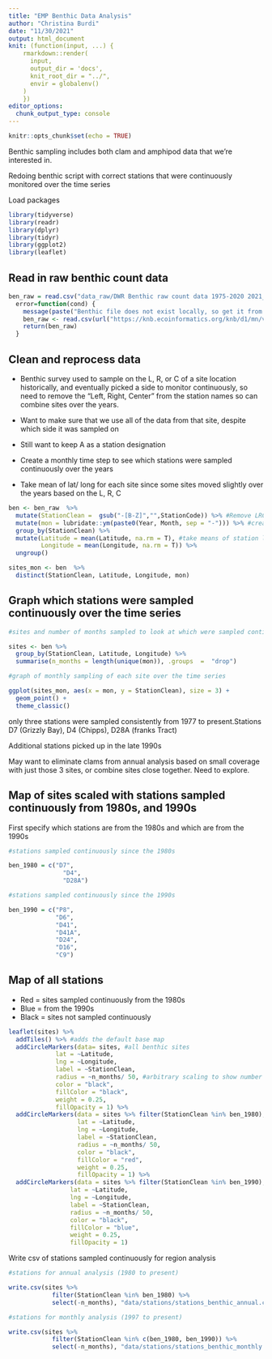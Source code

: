 ```yaml
---
title: "EMP Benthic Data Analysis"
author: "Christina Burdi"
date: "11/30/2021"
output: html_document
knit: (function(input, ...) {
    rmarkdown::render(
      input,
      output_dir = 'docs',
      knit_root_dir = "../",
      envir = globalenv()
    )
    })
editor_options: 
  chunk_output_type: console
---
```


```r
knitr::opts_chunk$set(echo = TRUE)
```

Benthic sampling includes both clam and amphipod data that we're interested in.

Redoing benthic script with correct stations that were continuously monitored over the time series

Load packages

```r
library(tidyverse)
library(readr)
library(dplyr)
library(tidyr)
library(ggplot2)
library(leaflet)
```

## Read in raw benthic count data


```r
ben_raw = read.csv("data_raw/DWR Benthic raw count data 1975-2020 2021_10_01.csv")
  error=function(cond) {
    message(paste("Benthic file does not exist locally, so get it from the KNB."))
    ben_raw <- read.csv(url("https://knb.ecoinformatics.org/knb/d1/mn/v2/object/urn:uuid:25b7befd-e931-4a50-9bf6-14715561f64a"))
    return(ben_raw)
  }

```

## Clean and reprocess data

* Benthic survey used to sample on the L, R, or C of a site location historically, and eventually picked a side to monitor continuously, so need to remove the "Left, Right, Center" from the station names so can combine sites over the years. 
* Want to make sure that we use all of the data from that site, despite which side it was sampled on
* Still want to keep A as a station designation


* Create a monthly time step to see which stations were sampled continuously over the years
* Take mean of lat/ long for each site since some sites moved slightly over the years based on the L, R, C

```r
ben <- ben_raw  %>% 
  mutate(StationClean =  gsub("-[B-Z]","",StationCode)) %>% #Remove LRC from station code. Keep A station designation
  mutate(mon = lubridate::ym(paste0(Year, Month, sep = "-"))) %>% #create a month time step
  group_by(StationClean) %>% 
  mutate(Latitude = mean(Latitude, na.rm = T), #take means of station locations
         Longitude = mean(Longitude, na.rm = T)) %>% 
  ungroup()

sites_mon <- ben  %>% 
  distinct(StationClean, Latitude, Longitude, mon)
```

## Graph which stations were sampled continuously over the time series

```r

#sites and number of months sampled to look at which were sampled continuously for analysis

sites <- ben %>% 
  group_by(StationClean, Latitude, Longitude) %>% 
  summarise(n_months = length(unique(mon)), .groups  =  "drop")

#graph of monthly sampling of each site over the time series

ggplot(sites_mon, aes(x = mon, y = StationClean), size = 3) +
  geom_point() +
  theme_classic()
```

only three stations were sampled consistently from 1977 to present.Stations D7 (Grizzly Bay), D4 (Chipps), D28A (franks Tract)

Additional stations picked up in the late 1990s

May want to eliminate clams from annual analysis based on small coverage with just those 3 sites, or combine sites close together. Need to explore.

## Map of sites scaled with stations sampled continuously from 1980s, and 1990s

First specify which stations are from the 1980s and which are from the 1990s

```r
#stations sampled continuously since the 1980s

ben_1980 = c("D7", 
               "D4", 
               "D28A")

#stations sampled continuously since the 1990s

ben_1990 = c("P8", 
             "D6", 
             "D41", 
             "D41A", 
             "D24", 
             "D16", 
             "C9")

```

## Map of all stations

* Red = sites sampled continuously from the 1980s
* Blue = from the 1990s
* Black = sites not sampled continuously

```r

leaflet(sites) %>% 
  addTiles() %>% #adds the default base map
  addCircleMarkers(data= sites, #all benthic sites 
             lat = ~Latitude,
             lng = ~Longitude, 
             label = ~StationClean, 
             radius = ~n_months/ 50, #arbitrary scaling to show number of months each site was sampled 
             color = "black",
             fillColor = "black",
             weight = 0.25, 
             fillOpacity = 1) %>% 
  addCircleMarkers(data = sites %>% filter(StationClean %in% ben_1980), #sites continuously from the 1980s
                   lat = ~Latitude,
                   lng = ~Longitude, 
                   label = ~StationClean, 
                   radius = ~n_months/ 50, 
                   color = "black",
                   fillColor = "red",
                   weight = 0.25, 
                   fillOpacity = 1) %>% 
  addCircleMarkers(data = sites %>% filter(StationClean %in% ben_1990), #sites from the 1990s
                 lat = ~Latitude,
                 lng = ~Longitude, 
                 label = ~StationClean, 
                 radius = ~n_months/ 50, 
                 color = "black",
                 fillColor = "blue",
                 weight = 0.25, 
                 fillOpacity = 1) 

```

Write csv of stations sampled continuously for region analysis

```r
#stations for annual analysis (1980 to present)

write.csv(sites %>% 
            filter(StationClean %in% ben_1980) %>% 
            select(-n_months), "data/stations/stations_benthic_annual.csv")

#stations for monthly analysis (1997 to present)

write.csv(sites %>% 
            filter(StationClean %in% c(ben_1980, ben_1990)) %>% 
            select(-n_months), "data/stations/stations_benthic_monthly.csv")
```
